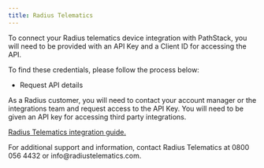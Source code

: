 ```yaml
---
title: Radius Telematics
---
```


To connect your Radius telematics device integration with PathStack, you will need to be provided with an API Key and a
Client ID for accessing the API.

To find these credentials, please follow the process below:

- Request API details

As a Radius customer, you will need to contact your account manager or the integrations team and request access to the
API Key. You will need to be given an API key for accessing third party integrations.

[Radius Telematics integration guide.](https://www.radiustelematics.com/us/integrations/)

<Warning>
  For additional support and information, contact Radius Telematics at 0800 056 4432 or info@radiustelematics.com.
</Warning>
